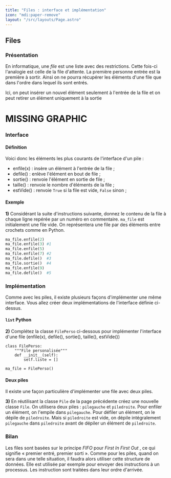 ```yaml
---
title: "Files : interface et implémentation"
icon: "mdi:paper-remove"
layout: "/src/layouts/Page.astro"
---
```


## Files

### Présentation

En informatique, une _file_ est une liste avec des restrictions. Cette fois-ci
l'analogie est celle de la file d'attente. La première personne entrée est la
première à sortir. Ainsi on ne pourra récupérer les éléments d'une file que
dans l'ordre dans lequel ils sont entrés.

Ici, on peut insérer un nouvel élément seulement à l'entrée de la file et on
peut retirer un élément uniquement à la sortie

# MISSING GRAPHIC

### Interface

#### Définition

Voici donc les éléments les plus courants de l'interface d'un pile :

- enfile(x) : insère un élément à l'entrée de la file ;
- defile() : enlève l'élément en bout de file ;
- sortie() : renvoie l'élément en sortie de file ;
- taille() : renvoie le nombre d'éléments de la file ;
- estVide() : renvoie `True` si la file est vide, `False` sinon ;

#### Exemple

**1)** Considérant la suite d'instructions suivante, donnez le contenu de la
file à chaque ligne repérée par un numéro en commentaire. `ma_file` est
initialement une file vide. On représentera une file par des éléments entre
crochets comme en Python.

```py
ma_file.enfile(2)
ma_file.enfile(3) #1
ma_file.enfile(5)
ma_file.enfile(7) #2
ma_file.defile()  #3
ma_file.sortie()  #4
ma_file.enfile(9)
ma_file.defile()  #5
```

### Implémentation

Comme avec les piles, il existe plusieurs façons d'implémenter une même
interface. Vous allez créer deux implémentations de l'interface définie ci-
dessus.

#### `list` Python

**2)** Complétez la classe `FilePerso` ci-dessous pour implémenter l'interface
d'une file (enfile(x), defile(), sortie(), taille(), estVide())

```
class FilePerso:
    """File personalisée"""
    def __init__(self):
        self.liste = []

ma_file = FilePerso()
```

#### Deux piles

Il existe une façon particulière d'implémenter une file avec deux piles.

**3)** En réutilisant la classe `Pile` de la page précédente créez une
nouvelle classe `File`. On utilisera deux piles : `pilegauche` et
`piledroite`. Pour enfiler un élément, on l'empile dans `pilegauche`. Pour
défiler un élément, on le dépile de `piledroite`. Mais si `piledroite` est
vide, on dépile intégralement `pilegauche` dans `piledroite` avant de dépiler
un élément de `piledroite`.

### Bilan

Les files sont basées sur le principe _FIFO_ pour _First In First Out_ , ce
qui signifie « premier entré, premier sorti ». Comme pour les piles, quand on
sera dans une telle situation, il faudra alors utiliser cette structure de
données. Elle est utilisée par exemple pour envoyer des instructions à un
processus. Les instruction sont traitées dans leur ordre d'arrivée.
